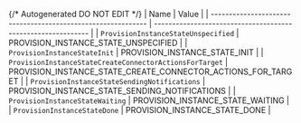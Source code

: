 {/* Autogenerated DO NOT EDIT  */}
| Name                                                         | Value                                                        |
| ------------------------------------------------------------ | ------------------------------------------------------------ |
| `ProvisionInstanceStateUnspecified`                          | PROVISION_INSTANCE_STATE_UNSPECIFIED                         |
| `ProvisionInstanceStateInit`                                 | PROVISION_INSTANCE_STATE_INIT                                |
| `ProvisionInstanceStateCreateConnectorActionsForTarget`      | PROVISION_INSTANCE_STATE_CREATE_CONNECTOR_ACTIONS_FOR_TARGET |
| `ProvisionInstanceStateSendingNotifications`                 | PROVISION_INSTANCE_STATE_SENDING_NOTIFICATIONS               |
| `ProvisionInstanceStateWaiting`                              | PROVISION_INSTANCE_STATE_WAITING                             |
| `ProvisionInstanceStateDone`                                 | PROVISION_INSTANCE_STATE_DONE                                |